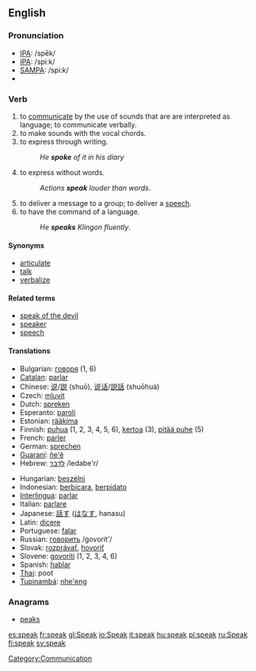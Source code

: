 ==English==

{{rank|free|return|call|354|speak|land|why|women}}

===Pronunciation===
*[[w:IPA|IPA]]: /spēk/
*[[w:IPA|IPA]]: /spiːk/
*[[w:SAMPA|SAMPA]]: /spi:k/
*{{audio|en-us-speak.ogg|Audio (US)}}

===Verb===
{{irregverb|'''to speak'''|'''[[speaks]]'''|'''[[spoke]] '''or, archaic,''' [[spake]]'''|'''[[spoken]]'''|'''[[speaking]]'''}}

# to [[communicate]] by the use of sounds that are are interpreted as language; to communicate verbally.
# to make sounds with the vocal chords.
# to express through writing.
#:''He '''spoke''' of it in his diary''
# to express without words.
#:''Actions '''speak''' louder than words''.
# to deliver a message to a group; to deliver a [[speech]].
# to have the command of a language.
#:''He '''speaks''' Klingon fluently''.
====Synonyms====
*[[articulate]]
*[[talk]]
*[[verbalize]]

====Related terms====
*[[speak of the devil]]
*[[speaker]]
*[[speech]]


====Translations====
{{top}}
*Bulgarian: [[говоря]] (1, 6)
*[[Catalan]]: [[parlar]]
*Chinese: [[说]]/[[説]] (shuō), [[说话]]/[[説話]] (shuōhuà)
*Czech: [[mluvit]]
*Dutch: [[spreken]]
*Esperanto: [[paroli]]
*Estonian: [[rääkima]]
*Finnish: [[puhua]] (1, 2, 3, 4, 5, 6), [[kertoa]] (3), [[pitää puhe]] (5)
*French: [[parler]]
*German: [[sprechen]]
*[[Guaraní]]: [[ñe'ẽ]]
*Hebrew: [[לדבר]] /ledabe'r/
{{mid}}
*Hungarian: [[beszélni]]
*Indonesian: [[bicara|berbicara]], [[pidato|berpidato]]
*[[Interlingua]]: [[parlar]]
*Italian: [[parlare]]
*Japanese: [[話す]] ([[はなす]], hanasu)
*Latin: [[dicere]]
*Portuguese: [[falar]]
*Russian: [[говорить]] /govorit'/
*Slovak: [[rozprávať]], [[hovoriť]]
*Slovene: [[govoriti]] (1, 2, 3, 4, 6)
*Spanish: [[hablar]]
*[[Thai]]: poot
*[[Tupinambá]]: [[nhe'eng]]
{{bottom}}

===Anagrams===
*[[peaks]]

[[Category:Communication]]
[[es:speak]]
[[fr:speak]]
[[gl:Speak]]
[[io:Speak]]
[[it:speak]]
[[hu:speak]]
[[pl:speak]]
[[ru:Speak]]
[[fi:speak]]
[[sv:speak]]